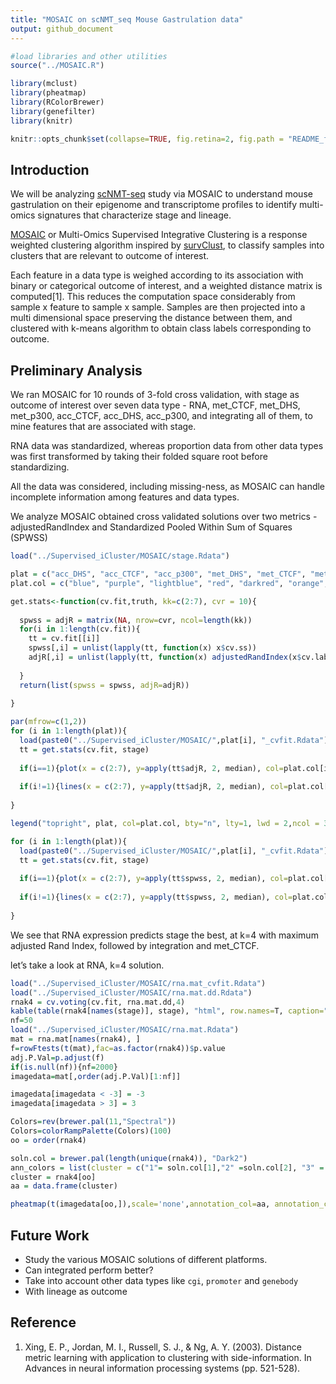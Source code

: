 ```yaml
---
title: "MOSAIC on scNMT_seq Mouse Gastrulation data"
output: github_document
---
```


```r

#load libraries and other utilities
source("../MOSAIC.R")

library(mclust)
library(pheatmap)
library(RColorBrewer)
library(genefilter)
library(knitr)

knitr::opts_chunk$set(collapse=TRUE, fig.retina=2, fig.path = "README_figures/README-", echo=FALSE, message = FALSE)

```

## Introduction
We will be analyzing  [scNMT-seq](https://www.nature.com/articles/s41467-018-03149-4) study via MOSAIC to understand mouse gastrulation on their epigenome and transcriptome profiles to identify multi-omics signatures that characterize stage and lineage. 

[MOSAIC](https://github.com/arorarshi/MOSAIC) or Multi-Omics Supervised Integrative Clustering is a response weighted clustering algorithm inspired by [survClust](https://github.com/arorarshi/survClust), to classify samples into clusters that are relevant to outcome of interest. 

Each feature in a data type is weighed according to its association with binary or categorical outcome of interest, and a weighted distance matrix is computed[1]. This reduces the computation space considerably from sample x feature to sample x sample. Samples are then projected into a multi dimensional space preserving the distance between them, and clustered with k-means algorithm to obtain class labels corresponding to outcome.

## Preliminary Analysis 

We ran MOSAIC for 10 rounds of 3-fold cross validation, with stage as outcome of interest over seven data type - RNA, met_CTCF, met_DHS, met_p300, acc_CTCF, acc_DHS, acc_p300, and integrating all of them, to mine features that are associated with stage. 

RNA data was standardized, whereas proportion data from other data types was first transformed by taking their folded square root before standardizing. 

All the data was considered, including missing-ness, as MOSAIC can handle incomplete information among features and data types. 

We analyze MOSAIC obtained cross validated solutions over two metrics - adjustedRandIndex and Standardized Pooled Within Sum of Squares (SPWSS)

```r
load("../Supervised_iCluster/MOSAIC/stage.Rdata")

plat = c("acc_DHS", "acc_CTCF", "acc_p300", "met_DHS", "met_CTCF", "met_p300", "rna.mat", "integ")
plat.col = c("blue", "purple", "lightblue", "red", "darkred", "orange", "darkolivegreen", "black")

get.stats<-function(cv.fit,truth, kk=c(2:7), cvr = 10){
  
  spwss = adjR = matrix(NA, nrow=cvr, ncol=length(kk))
  for(i in 1:length(cv.fit)){
    tt = cv.fit[[i]]
    spwss[,i] = unlist(lapply(tt, function(x) x$cv.ss))
    adjR[,i] = unlist(lapply(tt, function(x) adjustedRandIndex(x$cv.labels, truth[names(x$cv.labels)])))
    
  }
  return(list(spwss = spwss, adjR=adjR))
  
}

par(mfrow=c(1,2))
for (i in 1:length(plat)){
  load(paste0("../Supervised_iCluster/MOSAIC/",plat[i], "_cvfit.Rdata"))
  tt = get.stats(cv.fit, stage)
 
  if(i==1){plot(x = c(2:7), y=apply(tt$adjR, 2, median), col=plat.col[i],type="o", xlab="k cluster", ylab="adjusted Rand Index", bty="l", lwd=1.5, ylim=c(0,0.5), cex.lab=1.5, cex.axis=1.2)}
  
  if(i!=1){lines(x = c(2:7), y=apply(tt$adjR, 2, median), col=plat.col[i], type="o",lwd=1.5)}
  
}

legend("topright", plat, col=plat.col, bty="n", lty=1, lwd = 2,ncol = 3)

for (i in 1:length(plat)){
  load(paste0("../Supervised_iCluster/MOSAIC/",plat[i], "_cvfit.Rdata"))
  tt = get.stats(cv.fit, stage)
 
  if(i==1){plot(x = c(2:7), y=apply(tt$spwss, 2, median), col=plat.col[i],type="o", xlab="k cluster", ylab="SPWSS", bty="l", lwd=1.5, cex.lab=1.5, cex.axis=1.2, ylim=c(0,1))}
  
  if(i!=1){lines(x = c(2:7), y=apply(tt$spwss, 2, median), col=plat.col[i], type="o",lwd=1.5)}
  
}

```

We see that RNA expression predicts stage the best, at k=4 with maximum adjusted Rand Index, followed by integration and met_CTCF. 

let's take a look at RNA, k=4 solution. 

```r

load("../Supervised_iCluster/MOSAIC/rna.mat_cvfit.Rdata")
load("../Supervised_iCluster/MOSAIC/rna.mat.dd.Rdata")
rnak4 = cv.voting(cv.fit, rna.mat.dd,4)
kable(table(rnak4[names(stage)], stage), "html", row.names=T, caption="MOSAIC RNA 4-class vs stage")
nf=50
load("../Supervised_iCluster/MOSAIC/rna.mat.Rdata")
mat = rna.mat[names(rnak4), ]
f=rowFtests(t(mat),fac=as.factor(rnak4))$p.value
adj.P.Val=p.adjust(f)
if(is.null(nf)){nf=2000}
imagedata=mat[,order(adj.P.Val)[1:nf]]

imagedata[imagedata < -3] = -3
imagedata[imagedata > 3] = 3

Colors=rev(brewer.pal(11,"Spectral"))
Colors=colorRampPalette(Colors)(100)
oo = order(rnak4)

soln.col = brewer.pal(length(unique(rnak4)), "Dark2")
ann_colors = list(cluster = c("1"= soln.col[1],"2" =soln.col[2], "3" = soln.col[3], "4" = soln.col[4]))
cluster = rnak4[oo]
aa = data.frame(cluster)

pheatmap(t(imagedata[oo,]),scale='none',annotation_col=aa, annotation_colors=ann_colors, show_colnames=F, border_color =NA, fontsize_row = 8, cluster_cols=F,main = "MOSAIC 4-class RNA, top 50 features", color = Colors)

```



## Future Work

* Study the various MOSAIC solutions of different platforms. 
* Can integrated perform better? 
* Take into account other data types like `cgi`, `promoter` and `genebody`
* With lineage as outcome

## Reference

1. Xing, E. P., Jordan, M. I., Russell, S. J., & Ng, A. Y. (2003). Distance metric learning with application to clustering with side-information. In Advances in neural information processing systems (pp. 521-528).
